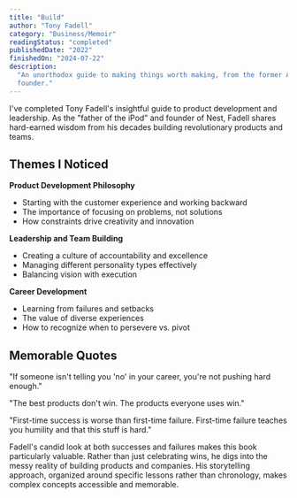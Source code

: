 ```yaml
---
title: "Build"
author: "Tony Fadell"
category: "Business/Memoir"
readingStatus: "completed"
publishedDate: "2022"
finishedOn: "2024-07-22"
description:
  "An unorthodox guide to making things worth making, from the former Apple/iPod pioneer and Nest
  founder."
---
```


I've completed Tony Fadell's insightful guide to product development and leadership. As the "father
of the iPod" and founder of Nest, Fadell shares hard-earned wisdom from his decades building
revolutionary products and teams.

## Themes I Noticed

**Product Development Philosophy**

- Starting with the customer experience and working backward
- The importance of focusing on problems, not solutions
- How constraints drive creativity and innovation

**Leadership and Team Building**

- Creating a culture of accountability and excellence
- Managing different personality types effectively
- Balancing vision with execution

**Career Development**

- Learning from failures and setbacks
- The value of diverse experiences
- How to recognize when to persevere vs. pivot

## Memorable Quotes

"If someone isn't telling you 'no' in your career, you're not pushing hard enough."

"The best products don't win. The products everyone uses win."

"First-time success is worse than first-time failure. First-time failure teaches you humility and
that this stuff is hard."

Fadell's candid look at both successes and failures makes this book particularly valuable. Rather
than just celebrating wins, he digs into the messy reality of building products and companies. His
storytelling approach, organized around specific lessons rather than chronology, makes complex
concepts accessible and memorable.
